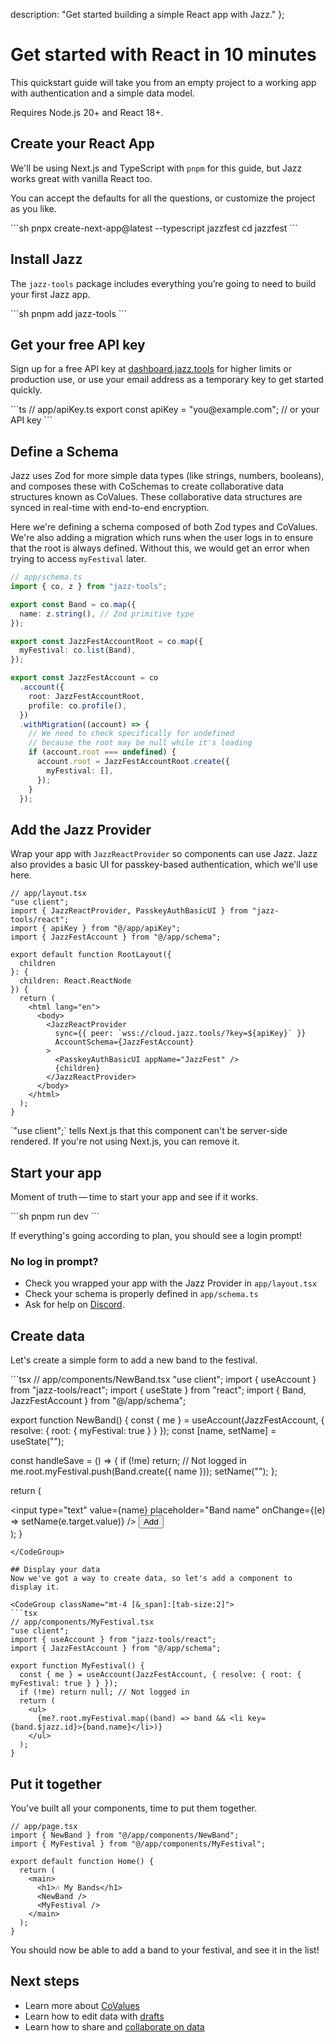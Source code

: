   description: "Get started building a simple React app with Jazz."
};


# Get started with React in 10 minutes
This quickstart guide will take you from an empty project to a working app with authentication and a simple data model.

<Alert variant="info" className="mt-4 flex gap-2 items-center">
  Requires Node.js 20+ and React 18+.
</Alert>

## Create your React App
We'll be using Next.js and TypeScript with `pnpm` for this guide, but Jazz works great with vanilla React too.

You can accept the defaults for all the questions, or customize the project as you like.

<CodeGroup>
```sh
pnpx create-next-app@latest --typescript jazzfest
cd jazzfest
```
</CodeGroup>


## Install Jazz

The `jazz-tools` package includes everything you’re going to need to build your first Jazz app.

<CodeGroup>
```sh
pnpm add jazz-tools
```
</CodeGroup>

## Get your free API key

Sign up for a free API key at [dashboard.jazz.tools](https://dashboard.jazz.tools) for higher limits or production use, or use your email address as a temporary key to get started quickly.

<CodeGroup>
```ts
// app/apiKey.ts
export const apiKey = "you@example.com"; // or your API key
```
</CodeGroup>

## Define a Schema
Jazz uses Zod for more simple data types (like strings, numbers, booleans), and composes these with CoSchemas to create collaborative data structures known as CoValues. These collaborative data structures are synced in real-time with end-to-end encryption.

Here we're defining a schema composed of both Zod types and CoValues. We're also adding a migration which runs when the user logs in to ensure that the root is always defined. Without this, we would get an error when trying to access `myFestival` later.
<CodeGroup>
```ts
// app/schema.ts
import { co, z } from "jazz-tools";

export const Band = co.map({
  name: z.string(), // Zod primitive type
});

export const JazzFestAccountRoot = co.map({
  myFestival: co.list(Band),
});

export const JazzFestAccount = co
  .account({
    root: JazzFestAccountRoot,
    profile: co.profile(),
  })
  .withMigration((account) => {
    // We need to check specifically for undefined
    // because the root may be null while it's loading
    if (account.root === undefined) {
      account.root = JazzFestAccountRoot.create({
        myFestival: [],
      });
    }
  });
```
</CodeGroup>

## Add the Jazz Provider
Wrap your app with `JazzReactProvider` so components can use Jazz. Jazz also provides a basic UI for passkey-based authentication, which we'll use here.
<CodeGroup>
```tsx
// app/layout.tsx
"use client";
import { JazzReactProvider, PasskeyAuthBasicUI } from "jazz-tools/react";
import { apiKey } from "@/app/apiKey";
import { JazzFestAccount } from "@/app/schema";

export default function RootLayout({ 
  children
}: { 
  children: React.ReactNode 
}) {
  return (
    <html lang="en">
      <body>
        <JazzReactProvider
          sync={{ peer: `wss://cloud.jazz.tools/?key=${apiKey}` }}
          AccountSchema={JazzFestAccount}
        >
          <PasskeyAuthBasicUI appName="JazzFest" />
          {children}
        </JazzReactProvider>
      </body>
    </html>
  );
}
```
</CodeGroup>

<Alert variant="info" className="mt-4 flex gap-2 items-center">
  `"use client";` tells Next.js that this component can't be server-side rendered. If you're not using Next.js, you can remove it.
</Alert>

## Start your app
Moment of truth&thinsp;—&thinsp;time to start your app and see if it works.

<CodeGroup>
```sh
pnpm run dev
```
</CodeGroup>

If everything's going according to plan, you should see a login prompt! 

### No log in prompt? 
- Check you wrapped your app with the Jazz Provider in `app/layout.tsx`
- Check your schema is properly defined in `app/schema.ts`
- Ask for help on [Discord](https://discord.gg/utDMjHYg42).

## Create data
Let's create a simple form to add a new band to the festival.

<CodeGroup className="mt-4 [&_span]:[tab-size:2]" preferWrap>
```tsx
// app/components/NewBand.tsx
"use client";
import { useAccount } from "jazz-tools/react";
import { useState } from "react";
import { Band, JazzFestAccount } from "@/app/schema";

export function NewBand() {
  const { me } = useAccount(JazzFestAccount, { resolve: { root: { myFestival: true } } });
  const [name, setName] = useState("");

  const handleSave = () => {
    if (!me) return; // Not logged in
    me.root.myFestival.push(Band.create({ name }));
    setName("");
  };

  return (
    <div>
      <input
        type="text"
        value={name}
        placeholder="Band name"
        onChange={(e) => setName(e.target.value)}
      />
      <button type="button" onClick={handleSave}>Add</button>
    </div>
  );
}
```
</CodeGroup>

## Display your data
Now we've got a way to create data, so let's add a component to display it.

<CodeGroup className="mt-4 [&_span]:[tab-size:2]">
```tsx
// app/components/MyFestival.tsx
"use client";
import { useAccount } from "jazz-tools/react";
import { JazzFestAccount } from "@/app/schema";

export function MyFestival() {
  const { me } = useAccount(JazzFestAccount, { resolve: { root: { myFestival: true } } });
  if (!me) return null; // Not logged in
  return (
    <ul>
      {me?.root.myFestival.map((band) => band && <li key={band.$jazz.id}>{band.name}</li>)}
    </ul>
  );
}
```
</CodeGroup>

## Put it together
You've built all your components, time to put them together.
<CodeGroup className="mt-4 [&_span]:[tab-size:2]">
```tsx
// app/page.tsx
import { NewBand } from "@/app/components/NewBand";
import { MyFestival } from "@/app/components/MyFestival";

export default function Home() {
  return (
    <main>
      <h1>🎶 My Bands</h1>
      <NewBand />
      <MyFestival />
    </main>
  );
}
```
</CodeGroup>

You should now be able to add a band to your festival, and see it in the list! 

## Next steps
- Learn more about [CoValues](/docs/react/schemas/covalues)
- Learn how to edit data with [drafts](/docs/react/design-patterns/drafts)
- Learn how to share and [collaborate on data](/docs/react/groups/intro)